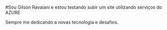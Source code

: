 #Sou Gilson Ravaiani e estou testando subir um site utilizando serviços do AZURE

Sempre me dedicando a novas tecnologia e desafios.
